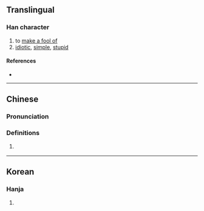 {{character info/new}}
==Translingual==

===Han character===
{{Han char|rn=9|rad=人|as=07|sn=9|four=|canj=OMGT|ids=⿰亻弄}}

# to [[make a fool of]]
# [[idiotic]], [[simple]], [[stupid]]

====References====
* {{Han ref|kx=0105.060|dkj=00692|hdz=10156.100|uh=345D|ud=13405}}

----

==Chinese==
{{zh-forms}}

===Pronunciation===
{{zh-pron
|m=lòng
|c=lung6
|mc=
|oc=
|ma=
|cat=v,a
}}

===Definitions===
{{zh-hanzi}}

# {{zh-alt-form|𢙱|dot=,}} {{zh-only|𢙱赣|nocap=y}}

----

==Korean==

===Hanja===
{{ko-hanja|hangeul=[[롱]]([[농]])|rv=rong(nong)|mr=rong(nong)|y=long(<sup>l</sup>nong)|eumhun=어리석다|ehrv=eoriseokda|ehmr=ŏrisŏkta|ehy=elisekta}}

# {{rfdef|ko|sort=人07}}